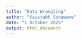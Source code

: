 ---
title: "Data Wrangling"
author: "Kaustubh Sonawane"
date: "1 October 2025"
output: html_document
---



